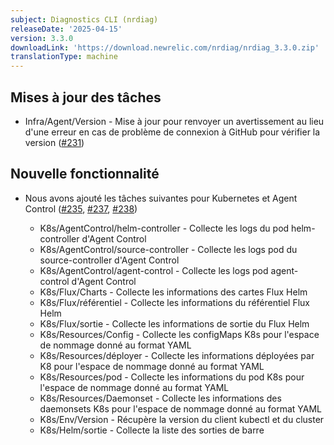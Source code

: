 ```yaml
---
subject: Diagnostics CLI (nrdiag)
releaseDate: '2025-04-15'
version: 3.3.0
downloadLink: 'https://download.newrelic.com/nrdiag/nrdiag_3.3.0.zip'
translationType: machine
---
```


## Mises à jour des tâches

* Infra/Agent/Version - Mise à jour pour renvoyer un avertissement au lieu d&apos;une erreur en cas de problème de connexion à GitHub pour vérifier la version ([#231](https://github.com/newrelic/newrelic-diagnostics-cli/pull/231))

## Nouvelle fonctionnalité

* Nous avons ajouté les tâches suivantes pour Kubernetes et Agent Control ([#235](https://github.com/newrelic/newrelic-diagnostics-cli/pull/235), [#237](https://github.com/newrelic/newrelic-diagnostics-cli/pull/237), [#238](https://github.com/newrelic/newrelic-diagnostics-cli/pull/238))

  * K8s/AgentControl/helm-controller - Collecte les logs du pod helm-controller d&apos;Agent Control
  * K8s/AgentControl/source-controller - Collecte les logs pod du source-controller d&apos;Agent Control
  * K8s/AgentControl/agent-control - Collecte les logs pod agent-control d&apos;Agent Control
  * K8s/Flux/Charts - Collecte les informations des cartes Flux Helm
  * K8s/Flux/référentiel - Collecte les informations du référentiel Flux Helm
  * K8s/Flux/sortie - Collecte les informations de sortie du Flux Helm
  * K8s/Resources/Config - Collecte les configMaps K8s pour l&apos;espace de nommage donné au format YAML
  * K8s/Resources/déployer - Collecte les informations déployées par K8 pour l&apos;espace de nommage donné au format YAML
  * K8s/Resources/pod - Collecte les informations du pod K8s pour l&apos;espace de nommage donné au format YAML
  * K8s/Resources/Daemonset - Collecte les informations des daemonsets K8s pour l&apos;espace de nommage donné au format YAML
  * K8s/Env/Version - Récupère la version du client kubectl et du cluster
  * K8s/Helm/sortie - Collecte la liste des sorties de barre